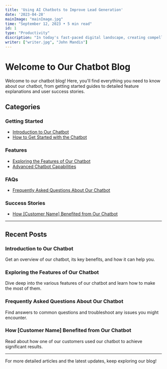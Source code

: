 ```yaml
---
title: 'Using AI Chatbots to Improve Lead Generation'
date: '2023-04-28'
mainImage: "mainImage.jpg" 
time: "September 12, 2023 • 5 min read"
id: 1
type: "Productivity"
discription: "In today's fast-paced digital landscape, creating compelling and engaging content is more important than ever."
writer: ["writer.jpg", "John Mandis"]
---
```

# Welcome to Our Chatbot Blog

Welcome to our chatbot blog! Here, you'll find everything you need to know about our chatbot, from getting started guides to detailed feature explanations and user success stories. 

## Categories

### Getting Started
- [Introduction to Our Chatbot](/blog/getting-started/introduction-to-our-chatbot)
- [How to Get Started with the Chatbot](/blog/getting-started/how-to-get-started-with-the-chatbot)

### Features
- [Exploring the Features of Our Chatbot](/blog/features/exploring-the-features-of-our-chatbot)
- [Advanced Chatbot Capabilities](/blog/features/advanced-chatbot-capabilities)

### FAQs
- [Frequently Asked Questions About Our Chatbot](/blog/faqs/frequently-asked-questions-about-our-chatbot)

### Success Stories
- [How [Customer Name] Benefited from Our Chatbot](/blog/success-stories/how-customer-name-benefited-from-our-chatbot)

---

## Recent Posts

### Introduction to Our Chatbot
Get an overview of our chatbot, its key benefits, and how it can help you.

### Exploring the Features of Our Chatbot
Dive deep into the various features of our chatbot and learn how to make the most of them.

### Frequently Asked Questions About Our Chatbot
Find answers to common questions and troubleshoot any issues you might encounter.

### How [Customer Name] Benefited from Our Chatbot
Read about how one of our customers used our chatbot to achieve significant results.

---

For more detailed articles and the latest updates, keep exploring our blog!